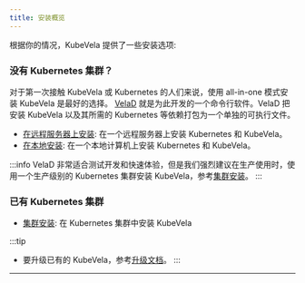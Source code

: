 ```yaml
---
title: 安装概览
---
```


根据你的情况，KubeVela 提供了一些安装选项:

### 没有 Kubernetes 集群？

对于第一次接触 KubeVela 或 Kubernetes 的人们来说，使用 all-in-one 模式安装 KubeVela 是最好的选择。
[VelaD](https://github.com/kubevela/velad) 就是为此开发的一个命令行软件。VelaD 把安装 KubeVela 以及其所需的 Kubernetes 等依赖打包为一个单独的可执行文件。

- [在远程服务器上安装](./installation/install-remote): 在一个远程服务器上安装 Kubernetes 和 KubeVela。
- [在本地安装](./installation/install-local): 在一个本地计算机上安装 Kubernetes 和 KubeVela。

:::info
VelaD 非常适合测试开发和快速体验，但是我们强烈建议在生产使用时，使用一个生产级别的 Kubernetes 集群安装 KubeVela，参考[集群安装](../installation/install-kubernetes)。
:::

### 已有 Kubernetes 集群
- [集群安装](./installation/install-kubernetes): 在 Kubernetes 集群中安装 KubeVela

:::tip
- 要升级已有的 KubeVela，参考[升级文档](./platform-engineers/advanced-install#upgrade)。
:::
---
